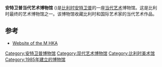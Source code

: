 {{otheruses|現代藝術博物館 (消歧義)}}
{{Infobox museum
| name                = 安特卫普当代艺术博物馆
| native_name         = Museum van Hedendaagse Kunst Antwerpen
| native_name_lang    = nl
| image               = Museum_of_Modern Art,_Antwerp.jpg
| imagesize           = 220
| map_type            = Belgium
| map_size            = 220
| latitude            = 51.211111
| longitude           = 4.389722
| coordinates_type    = type:landmark
| coordinates_region  = BE
| coordinates_display = inline,title
| established         = {{Start date and age|1985|09|20|df=y}}
| location            = 比利时安特卫普Leuvenstraat 32号
| type                = [[艺术博物馆|艺术博物馆]]
| collections         = [[当代艺术|当代艺术]]
| collection_size     = 2.039 (2012)
| visitors            = 96.759 (2012)
| website             = {{url|http://www.muhka.be}} 
}}
'''安特卫普当代艺术博物馆''' ({{lang-nl|Museum van Hedendaagse Kunst}})是[[比利时|比利时]][[安特卫普|安特卫普]]的一座[[当代艺术|当代艺术]]博物馆。这是比利时最终的艺术博物馆之一。该博物馆收藏比利时和国际艺术家的当代艺术作品。

==参考==
*[http://www.muhka.be/ Website of the M HKA] {{Wayback|url=http://www.muhka.be/ |date=20190306010431 }}

[[Category:安特卫普博物馆|Category:安特卫普博物馆]]
[[Category:现代艺术博物馆|Category:现代艺术博物馆]]
[[Category:比利时美术馆|Category:比利时美术馆]]
[[Category:1985年建立的博物馆|Category:1985年建立的博物馆]]